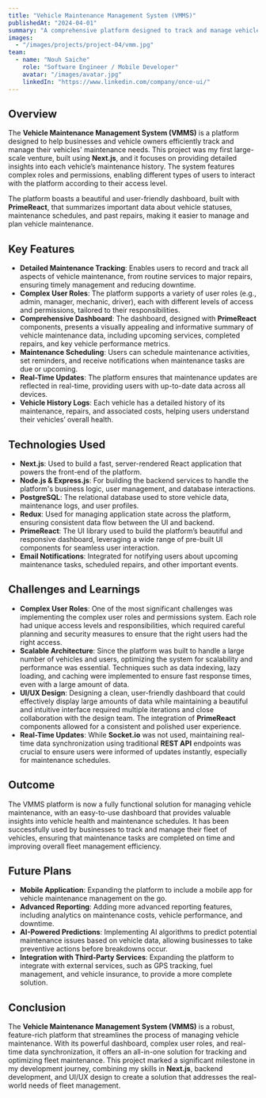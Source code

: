 ```yaml
---
title: "Vehicle Maintenance Management System (VMMS)"
publishedAt: "2024-04-01"
summary: "A comprehensive platform designed to track and manage vehicle maintenance in detail, featuring complex user roles and a beautiful, data-driven dashboard for summarizing maintenance tasks and vehicle statuses."
images:
  - "/images/projects/project-04/vmm.jpg"
team:
  - name: "Nouh Saiche"
    role: "Software Engineer / Mobile Developer"
    avatar: "/images/avatar.jpg"
    linkedIn: "https://www.linkedin.com/company/once-ui/"
---
```


## Overview

The **Vehicle Maintenance Management System (VMMS)** is a platform designed to help businesses and vehicle owners efficiently track and manage their vehicles' maintenance needs. This project was my first large-scale venture, built using **Next.js**, and it focuses on providing detailed insights into each vehicle’s maintenance history. The system features complex roles and permissions, enabling different types of users to interact with the platform according to their access level.

The platform boasts a beautiful and user-friendly dashboard, built with **PrimeReact**, that summarizes important data about vehicle statuses, maintenance schedules, and past repairs, making it easier to manage and plan vehicle maintenance.

## Key Features

- **Detailed Maintenance Tracking**: Enables users to record and track all aspects of vehicle maintenance, from routine services to major repairs, ensuring timely management and reducing downtime.
- **Complex User Roles**: The platform supports a variety of user roles (e.g., admin, manager, mechanic, driver), each with different levels of access and permissions, tailored to their responsibilities.
- **Comprehensive Dashboard**: The dashboard, designed with **PrimeReact** components, presents a visually appealing and informative summary of vehicle maintenance data, including upcoming services, completed repairs, and key vehicle performance metrics.
- **Maintenance Scheduling**: Users can schedule maintenance activities, set reminders, and receive notifications when maintenance tasks are due or upcoming.
- **Real-Time Updates**: The platform ensures that maintenance updates are reflected in real-time, providing users with up-to-date data across all devices.
- **Vehicle History Logs**: Each vehicle has a detailed history of its maintenance, repairs, and associated costs, helping users understand their vehicles’ overall health.

## Technologies Used

- **Next.js**: Used to build a fast, server-rendered React application that powers the front-end of the platform.
- **Node.js & Express.js**: For building the backend services to handle the platform's business logic, user management, and database interactions.
- **PostgreSQL**: The relational database used to store vehicle data, maintenance logs, and user profiles.
- **Redux**: Used for managing application state across the platform, ensuring consistent data flow between the UI and backend.
- **PrimeReact**: The UI library used to build the platform’s beautiful and responsive dashboard, leveraging a wide range of pre-built UI components for seamless user interaction.
- **Email Notifications**: Integrated for notifying users about upcoming maintenance tasks, scheduled repairs, and other important events.

## Challenges and Learnings

- **Complex User Roles**: One of the most significant challenges was implementing the complex user roles and permissions system. Each role had unique access levels and responsibilities, which required careful planning and security measures to ensure that the right users had the right access.
- **Scalable Architecture**: Since the platform was built to handle a large number of vehicles and users, optimizing the system for scalability and performance was essential. Techniques such as data indexing, lazy loading, and caching were implemented to ensure fast response times, even with a large amount of data.
- **UI/UX Design**: Designing a clean, user-friendly dashboard that could effectively display large amounts of data while maintaining a beautiful and intuitive interface required multiple iterations and close collaboration with the design team. The integration of **PrimeReact** components allowed for a consistent and polished user experience.
- **Real-Time Updates**: While **Socket.io** was not used, maintaining real-time data synchronization using traditional **REST API** endpoints was crucial to ensure users were informed of updates instantly, especially for maintenance schedules.

## Outcome

The VMMS platform is now a fully functional solution for managing vehicle maintenance, with an easy-to-use dashboard that provides valuable insights into vehicle health and maintenance schedules. It has been successfully used by businesses to track and manage their fleet of vehicles, ensuring that maintenance tasks are completed on time and improving overall fleet management efficiency.

## Future Plans

- **Mobile Application**: Expanding the platform to include a mobile app for vehicle maintenance management on the go.
- **Advanced Reporting**: Adding more advanced reporting features, including analytics on maintenance costs, vehicle performance, and downtime.
- **AI-Powered Predictions**: Implementing AI algorithms to predict potential maintenance issues based on vehicle data, allowing businesses to take preventive actions before breakdowns occur.
- **Integration with Third-Party Services**: Expanding the platform to integrate with external services, such as GPS tracking, fuel management, and vehicle insurance, to provide a more complete solution.

## Conclusion

The **Vehicle Maintenance Management System (VMMS)** is a robust, feature-rich platform that streamlines the process of managing vehicle maintenance. With its powerful dashboard, complex user roles, and real-time data synchronization, it offers an all-in-one solution for tracking and optimizing fleet maintenance. This project marked a significant milestone in my development journey, combining my skills in **Next.js**, backend development, and UI/UX design to create a solution that addresses the real-world needs of fleet management.
